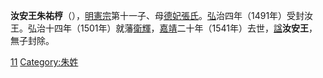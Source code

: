 '''汝安王朱祐梈'''（{{bd|1484年|10月13日|1541年||catIdx=Z朱}}），[[明憲宗|明憲宗]]第十一子、母[[德妃張氏|德妃張氏]]。[[弘|弘]]治四年（1491年）受封汝王。弘治十四年（1501年）就藩[[衛輝|衛輝]]，[[嘉靖|嘉靖]]二十年（1541年）去世，[[諡|諡]]'''汝安王'''，無子封除。
[[Category:明宪宗皇子|11]]
[[Category:朱姓|Category:朱姓]]